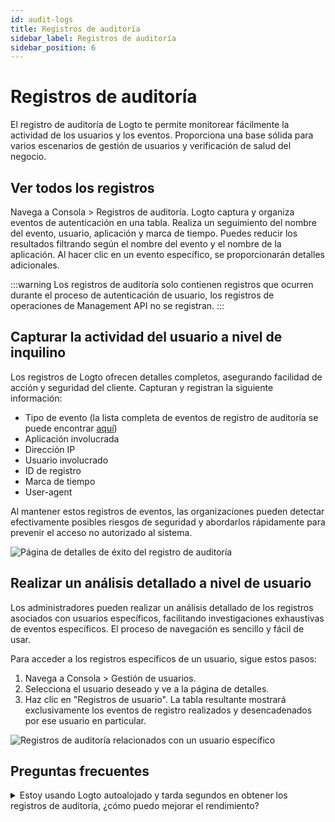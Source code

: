 ```yaml
---
id: audit-logs
title: Registros de auditoría
sidebar_label: Registros de auditoría
sidebar_position: 6
---
```


# Registros de auditoría

El registro de auditoría de Logto te permite monitorear fácilmente la actividad de los usuarios y los eventos. Proporciona una base sólida para varios escenarios de gestión de usuarios y verificación de salud del negocio.

## Ver todos los registros

Navega a <CloudLink to="/audit-logs">Consola > Registros de auditoría</CloudLink>. Logto captura y organiza eventos de autenticación en una tabla. Realiza un seguimiento del nombre del evento, usuario, aplicación y marca de tiempo. Puedes reducir los resultados filtrando según el nombre del evento y el nombre de la aplicación. Al hacer clic en un evento específico, se proporcionarán detalles adicionales.

:::warning
Los registros de auditoría solo contienen registros que ocurren durante el proceso de autenticación de usuario, los registros de operaciones de Management API no se registran.
:::

## Capturar la actividad del usuario a nivel de inquilino

Los registros de Logto ofrecen detalles completos, asegurando facilidad de acción y seguridad del cliente. Capturan y registran la siguiente información:

- Tipo de evento (la lista completa de eventos de registro de auditoría se puede encontrar [aquí](https://github.com/logto-io/logto/blob/master/packages/console/src/consts/logs.ts))
- Aplicación involucrada
- Dirección IP
- Usuario involucrado
- ID de registro
- Marca de tiempo
- User-agent

Al mantener estos registros de eventos, las organizaciones pueden detectar efectivamente posibles riesgos de seguridad y abordarlos rápidamente para prevenir el acceso no autorizado al sistema.

![Página de detalles de éxito del registro de auditoría](./assets/audit-log-success-details-page.png)

## Realizar un análisis detallado a nivel de usuario

Los administradores pueden realizar un análisis detallado de los registros asociados con usuarios específicos, facilitando investigaciones exhaustivas de eventos específicos. El proceso de navegación es sencillo y fácil de usar.

Para acceder a los registros específicos de un usuario, sigue estos pasos:

1. Navega a <CloudLink to="/users">Consola > Gestión de usuarios</CloudLink>.
2. Selecciona el usuario deseado y ve a la página de detalles.
3. Haz clic en "Registros de usuario". La tabla resultante mostrará exclusivamente los eventos de registro realizados y desencadenados por ese usuario en particular.

![Registros de auditoría relacionados con un usuario específico](./assets/audit-logs-related-to-specific-user.png)

## Preguntas frecuentes

<details>
<summary>Estoy usando Logto autoalojado y tarda segundos en obtener los registros de auditoría, ¿cómo puedo mejorar el rendimiento?</summary>

Los usuarios de OSS deben agregar un cronjob para limpiar regularmente los registros de auditoría desactualizados.

</details>
